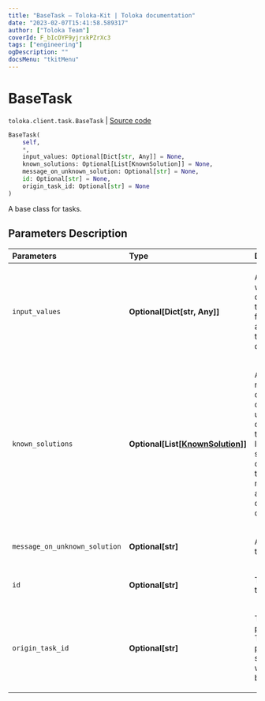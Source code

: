 ```yaml
---
title: "BaseTask — Toloka-Kit | Toloka documentation"
date: "2023-02-07T15:41:58.589317"
author: ["Toloka Team"]
coverId: F_bIcOYF9yjrxkPZrXc3
tags: ["engineering"]
ogDescription: ""
docsMenu: "tkitMenu"
---
```


# BaseTask
`toloka.client.task.BaseTask` | [Source code](https://github.com/Toloka/toloka-kit/blob/v1.1.3/src/client/task.py#L21)

```python
BaseTask(
    self,
    *,
    input_values: Optional[Dict[str, Any]] = None,
    known_solutions: Optional[List[KnownSolution]] = None,
    message_on_unknown_solution: Optional[str] = None,
    id: Optional[str] = None,
    origin_task_id: Optional[str] = None
)
```

A base class for tasks.

## Parameters Description

| Parameters | Type | Description |
| :----------| :----| :-----------|
`input_values`|**Optional\[Dict\[str, Any\]\]**|<p>A dictionary with input data for a task. Input field names are keys in the dictionary.</p>
`known_solutions`|**Optional\[List\[[KnownSolution](/docs/toloka-kit/reference/toloka.client.task.BaseTask.KnownSolution)\]\]**|<p>A list of all responses considered correct. It is used with control and training tasks. If there are several output fields, then you must specify all their correct combinations.</p>
`message_on_unknown_solution`|**Optional\[str\]**|<p>A hint used in training tasks.</p>
`id`|**Optional\[str\]**|<p>The ID of a task.</p>
`origin_task_id`|**Optional\[str\]**|<p>The ID of a parent task. This parameter is set if the task was created by copying.</p>
